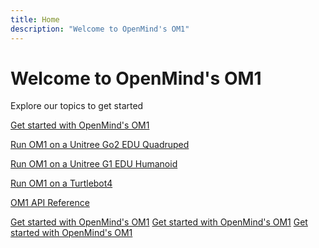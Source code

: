 ```yaml
---
title: Home
description: "Welcome to OpenMind's OM1" 
---
```


<div className="hero">
<h1 className="hero-header">Welcome to OpenMind's OM1</h1>
<p className="hero-p">Explore our topics to get started</p>
</div>

[Get started with OpenMind's OM1](https://github.com/OpenmindAGI/OM1/blob/main/docs/developing/0_introduction.mdx)

[Run OM1 on a Unitree Go2 EDU Quadruped](https://github.com/OpenmindAGI/OM1/blob/main/docs/robotics/unitree_go2_quadruped.mdx)

[Run OM1 on a Unitree G1 EDU Humanoid](https://github.com/OpenmindAGI/OM1/blob/main/docs/robotics/unitree_g1_humanoid.mdx)

[Run OM1 on a Turtlebot4](https://github.com/OpenmindAGI/OM1/blob/main/docs/robotics/turtlebot4_zenoh.mdx)
  
[OM1 API Reference](https://github.com/OpenmindAGI/OM1/blob/main/docs/api-reference/introduction.mdx)

[Get started with OpenMind's OM1](developing/0_introduction)
[Get started with OpenMind's OM1](./developing/0_introduction)
[Get started with OpenMind's OM1](./developing/0_introduction.mdx)
